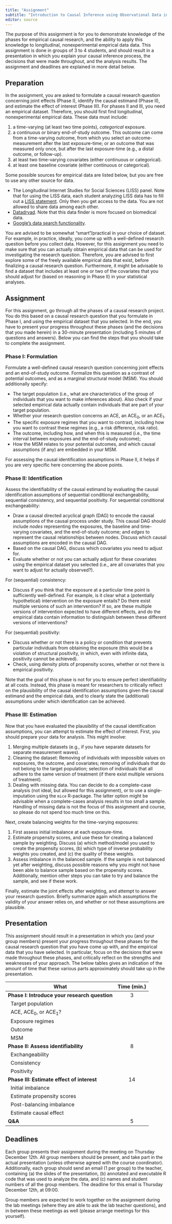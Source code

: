 ```yaml
---
title: "Assignment"
subtitle: "Introduction to Causal Inference using Observational Data in the Social Sciences"
editor: source
---
```


The purpose of this assignment is for you to demonstrate knowledge of the phases for empirical causal research, and the ability to apply this knowledge to longitudinal, nonexperimental empirical data data. This assignment is done in groups of 3 to 4 students, and should result in a presentation in which you explain your causal inference process, the decisions that were made throughout, and the analysis results. The assignment and deadlines are explained in more detail below. 

## Preparation
In the assignment, you are asked to formulate a causal research question concerning joint effects (Phase I), identify the causal estimand (Phase II), and estimate the effect of interest (Phase III). For phases II and III, you need an empirical dataset. Therefore, you should first find longitudinal, nonexperimental empirical data. These data must include:

1. a time-varying (at least two time points), *categorical* exposure.
2. a continuous or binary end-of-study outcome. This outcome can come from a time-varying outcome, from which you select an outcome-measurement after the last exposure-time; or an outcome that was measured only once, but after the last exposure-time (e.g., a distal outcome, or follow-up).
3. at least two time-varying covariates (either continuous or categorical).
4. at least one baseline covariate (either continuous or categorical).

Some possible sources for empirical data are listed below, but you are free to use any other source for data. 

- The Longitudinal Internet Studies for Social Sciences (LISS) panel. Note that for using the LISS data, each student analyzing LISS data has to fill out a [LISS statement](https://statements.centerdata.nl/liss-panel-data-statement). Only then you get access to the data. You are not allowed to share data among each other. 
- [Datadryad](https://datadryad.org/search). Note that this data finder is more focused on biomedical data. 
- [Google's data search functionality](https://datasetsearch.research.google.com/).

You are advised to be somewhat "smart"/practical in your choice of dataset. For example, in practice, ideally, you come up with a well-defined research question before you collect data. However, for this assignment you need to make sure that you can actually obtain empirical data that can be used for investigating the research question. Therefore, you are advised to first explore some of the freely available empirical data that exist, before finalizing a causal research question. Furthermore, it might be advisable to find a dataset that includes at least one or two of the covariates that you should adjust for (based on reasoning in Phase II) in your statistical analyses. 

## Assignment
For this assignment, go through all the phases of a causal research project. You do this based on a causal research question that you formulate in Phase I, and using the empirical dataset that you selected. In the end, you have to present your progress throughout these phases (and the decisions that you made herein) in a 30-minute presentation (including 5 minutes of questions and answers). Below you can find the steps that you should take to complete the assignment. 

### Phase I: Formulation
Formulate a well-defined causal research question concerning joint effects and an end-of-study outcome. Formalize this question as a contrast of potential outcomes, and as a marginal structural model (MSM). You should additionally specify:

- The target population (i.e., what are characteristics of the group of individuals that you want to make inferences about). Also check if your selected empirical data actually contain individuals that are part of your target population. 
- Whether your research question concerns an ACE, an ACE$_{0}$, or an ACE$_{1}$. 
- The specific exposure regimes that you want to contrast, including how you want to contrast these regimes (e.g., a risk difference, risk ratio). 
- The outcome, including how, and when this is measured (i.e., the time interval between exposures and the end-of-study outcome);
- How the MSM relates to your potential outcomes, and which causal assumptions (if any) are embedded in your MSM.

For assessing the causal identification assumptions in Phase II, it helps if you are very specific here concerning the above points.  

### Phase II: Identification
Assess the identifiability of the causal estimand by evaluating the causal identification assumptions of sequential conditional exchangeability, sequential consistency, and sequential positivity. For sequential conditional exchangeability: 

- Draw a causal directed acyclical graph (DAG) to encode the causal assumptions of the causal process under study. This causal DAG should include *nodes* representing the exposures, the baseline and time-varying covariates, and the end-of-study outcome; and *edges* to represent the causal relationships between nodes. Discuss which causal assumptions are encoded in the causal DAG. 
- Based on the causal DAG, discuss which covariates you need to adjust for. 
- Evaluate whether or not you can actually adjust for these covariates using the empirical dataset you selected (i.e., are all covariates that you want to adjust for actually observed?). 

For (sequential) consistency: 

- Discuss if you think that the exposure at a particular time point is sufficiently well-defined. For example, is it clear what a (potentially hypothetical) intervention on the exposure entails? Do there exist multiple versions of such an intervention? If so, are these multiple versions of intervention expected to have different effects, and do the empirical data contain information to distinguish between these different versions of interventions? 

For (sequential) positivity:

- Discuss whether or not there is a policy or condition that prevents particular individuals from obtaining the exposure (this would be a violation of structural positivity, in which, even with infinite data, positivity cannot be achieved).
- Check, using density plots of propensity scores, whether or not there is empirical positivity. 

Note that the goal of this phase is not for you to ensure perfect identifiability at all costs. Instead, this phase is meant for researchers to critically reflect on the plausibility of the causal identification assumptions given the causal estimand and the empirical data, and to clearly state the (additional) assumptions under which identification can be achieved. 

### Phase III: Estimation
Now that you have evaluated the plausibility of the causal identification assumptions, you can attempt to estimate the effect of interest. First, you should prepare your data for analysis. This might involve:

1. Merging multiple datasets (e.g., if you have separate datasets for separate measurement waves). 
2. Cleaning the dataset: Removing of individuals with impossible values on exposures, the outcome, and covariates; removing of individuals that do not belong to the target population; selection of individuals that all adhere to the same version of treatment (if there exist multiple versions of treatment). 
3. Dealing with missing data. You can decide to do a complete-case analysis (not ideal, but allowed for this assignment), or to use a single-imputation using the `mice` R-package. The latter option might be advisable when a complete-cases analysis results in too small a sample. Handling of missing data is not the focus of this assignment and course, so please do not spend too much time on this. 

Next, create balancing weights for the time-varying exposures:

1. First assess initial imbalance at each exposure-time. 
2. Estimate propensity scores, and use these for creating a balanced sample by weighting. Discuss (a) which method/model you used to create the propensity scores, (b) which type of inverse probability weights you created, and (c) the quality of these weights. 
3. Assess imbalance in the balanced sample. If the sample is not balanced yet after weighting, discuss possible reasons why you might not have been able to balance sample based on the propensity scores. Additionally, mention other steps you can take to try and balance the sample, and see if these work. 

Finally, estimate the joint effects after weighting, and attempt to answer your research question. Briefly summarize again which assumptions the validity of your answer relies on, and whether or not these assumptions are plausible.  

## Presentation
This assignment should result in a presentation in which you (and your group members) present your progress throughout these phases for the causal research question that you have come up with, and the empirical data that you have selected. In particular, focus on the decisions that were made throughout these phases, and critically reflect on the strengths and weaknesses of your approach. The below tables gives an indication of the amount of time that these various parts approximately should take up in the presentation. 
 
| What                                      | Time (min.) |
|-------------------------------------------|:-----------:|
| **Phase I: Introduce your research question** | 3     |
| \ \ Target population                   |             | 
| \ \ ACE, ACE$_{0}$, or ACE$_{1}$?       |             | 
| \ \ Exposure regimes                    |             | 
| \ \ Outcome                             |             | 
| \ \ MSM                                 |             | 
| **Phase II: Assess identifiability**    | 8           | 
| \ \ Exchangeability                     |             |
| \ \ Consistency                         |             |
| \ \ Positivity                          |             | 
| **Phase III: Estimate effect of interest**  | 14       | 
| \ \ Initial imbalance                   |             |
| \ \ Estimate propensity scores          |             |
| \ \ Post-balancing imbalance            |             | 
| \ \ Estimate causal effect              |             | 
| **Q&A**                                 | 5          |

## Deadlines
Each group presents their assignment during the meeting on Thursday December 12th. All group members should be present, and take part in the actual presentation (unless otherwise agreed with the course coordinator). Additionally, each group should send an email (1 per group) to the teacher, containing (a) the slides of the presentation, (b) annotated and executable R code that was used to analyze the data, and (c) names and student numbers of all the group members. The deadline for this email is Thursday December 12th, at 09:00.

Group members are expected to work together on the assignment during the lab meetings (where they are able to ask the lab teacher questions), and in between these meetings as well (please arrange meetings for this yourself).


